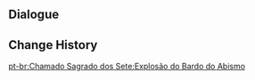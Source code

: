 {{Genius Invokation TCG Stage
| title = Abyss Lector's Deflagration
| type = Serious Showdown
| group = Tavern Challenge
| requirement = 7
| character = Night Pilot
| introduction = "Meow..." "Though our mysterious guest seems to have an air of self-refinement about them, they will occasionally get mad. In those moments, they will spew flames everywhere, flames that are capable of even setting houses far, far away ablaze..."<br>{{Color|bp|Special Rule: After "Abyss Lector: Fathomless Flames" triggers "Fiery Rebirth," they will gain the "Shield of Surging Flame."}}
| objective_1 = Achieve victory
| reward_1 = Lucky Coin*1000
| lineup = Abyss Lector: Fathomless Flames;Abyss Lector: Fathomless Flames;Abyss Lector: Fathomless Flames
}}

==Dialogue==
{{Transclude|Genius Invokation TCG/Stage/Night Pilot|Abyss Lector's Deflagration}}

==Change History==
{{Change History|3.7}}
[[pt-br:Chamado Sagrado dos Sete:Explosão do Bardo do Abismo]]
